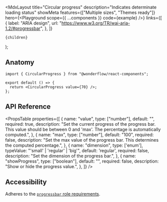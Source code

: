 

  <MdxLayout
    title="Circular progress"
    description="Indicates determinate loading status"
    showMeta
    features={["Multiple sizes", "Themes ready"]}
    hero={<Playground scope={{ ...components }} code={example} />}
    links={[
      {
        label: "ARIA design",
        url: "https://www.w3.org/TR/wai-aria-1.2/#progressbar",
      },
    ]}
  >
    {children}
  </MdxLayout>
);

## Anatomy

```tsx highlight=1,4
import { CircularProgress } from "@wonderflow/react-components";

export default () => {
  return <CircularProgress value={70} />;
};
```

## API Reference

<PropsTable
  properties={[
    {
      name: "value",
      type: ["number"],
      default: "",
      required: true,
      description: "Set the current progress of the progress bar. This value should be between 0 and 'max'. The percentage is automatically computed.",
    },
    {
      name: "max",
      type: ["number"],
      default: "100",
      required: false,
      description: "Set the max value of the progress bar. This determines the computed percentage.",
    },
    {
      name: "dimension",
      type: ['enum'],
      typeValue: "'small' | 'regular' | 'big'",
      default: 'regular',
      required: false,
      description: "Set the dimension of the progress bar.",
    },
    {
      name: "showProgress",
      type: ["boolean"],
      default: "",
      required: false,
      description: "Show or hide the progress value.",
    },
  ]}
/>

## Accessibility

Adheres to the [`progressbar` role requirements](https://www.w3.org/TR/wai-aria-1.2/#progressbar).
